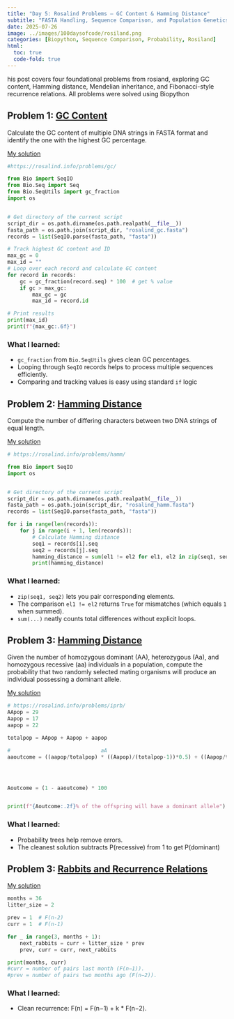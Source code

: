 ```yaml
---
title: "Day 5: Rosalind Problems – GC Content & Hamming Distance"
subtitle: "FASTA Handling, Sequence Comparison, and Population Genetics"
date: 2025-07-26
image: ../images/100daysofcode/rosiland.png
categories: [Biopython, Sequence Comparison, Probability, Rosiland]
html:
  toc: true
  code-fold: true
---
```

his post covers four foundational problems from rosiand, exploring GC content, Hamming distance, Mendelian inheritance, and Fibonacci-style recurrence relations. All problems were solved using Biopython


## Problem 1: [GC Content](https://rosalind.info/problems/gc/)

Calculate the GC content of multiple DNA strings in FASTA format and identify the one with the highest GC percentage.

[My solution](https://github.com/ZackBioData/100days-of-coding/blob/main/Day%205%20-%204%20rosiland%20problems/Computing%20GC%20Content.py)

```python
#https://rosalind.info/problems/gc/

from Bio import SeqIO
from Bio.Seq import Seq
from Bio.SeqUtils import gc_fraction
import os


# Get directory of the current script
script_dir = os.path.dirname(os.path.realpath(__file__))
fasta_path = os.path.join(script_dir, "rosalind_gc.fasta")
records = list(SeqIO.parse(fasta_path, "fasta"))

# Track highest GC content and ID
max_gc = 0
max_id = ""
# Loop over each record and calculate GC content
for record in records:
    gc = gc_fraction(record.seq) * 100  # get % value
    if gc > max_gc:
        max_gc = gc
        max_id = record.id

# Print results
print(max_id)
print(f"{max_gc:.6f}")
```
### What I learned:

- `gc_fraction` from `Bio.SeqUtils` gives clean GC percentages.
- Looping through `SeqIO` records helps to process multiple sequences efficiently.
- Comparing and tracking values is easy using standard `if` logic





## Problem 2: [Hamming Distance](https://rosalind.info/problems/hamm/)
Compute the number of differing characters between two DNA strings of equal length.

[My solution](https://github.com/ZackBioData/100days-of-coding/blob/main/Day%205%20-%204%20rosiland%20problems/Counting%20Point%20Mutations.py)
```python
# https://rosalind.info/problems/hamm/

from Bio import SeqIO
import os


# Get directory of the current script
script_dir = os.path.dirname(os.path.realpath(__file__))
fasta_path = os.path.join(script_dir, "rosalind_hamm.fasta")
records = list(SeqIO.parse(fasta_path, "fasta"))

for i in range(len(records)):
    for j in range(i + 1, len(records)):
        # Calculate Hamming distance
        seq1 = records[i].seq
        seq2 = records[j].seq
        hamming_distance = sum(el1 != el2 for el1, el2 in zip(seq1, seq2))
        print(hamming_distance)
```

### What I learned:
- `zip(seq1, seq2)` lets you pair corresponding elements.
- The comparison `el1 != el2` returns `True` for mismatches (which equals `1` when summed).
- `sum(...)` neatly counts total differences without explicit loops.

## Problem 3: [Hamming Distance](https://rosalind.info/problems/iprb/)
Given the number of homozygous dominant (AA), heterozygous (Aa), and homozygous recessive (aa) individuals in a population,
 compute the probability that two randomly selected mating organisms will produce an individual possessing a dominant allele.

[My solution](https://github.com/ZackBioData/100days-of-coding/blob/main/Day%205%20-%204%20rosiland%20problems/Mendel's%20First%20Law.py)

```python
# https://rosalind.info/problems/iprb/
AApop = 29
Aapop = 17
aapop = 22

totalpop = AApop + Aapop + aapop

#                             aA                                          AA                                                 aa                                                   Aa
aaoutcome = ((aapop/totalpop) * ((Aapop)/(totalpop-1))*0.5) + ((Aapop/totalpop) * ((Aapop-1)/(totalpop-1))*0.25) + ((aapop/totalpop) * ((aapop-1)/(totalpop-1))) + ((Aapop/totalpop) * ((aapop)/(totalpop-1))*0.5)




Aoutcome = (1 - aaoutcome) * 100


print(f"{Aoutcome:.2f}% of the offspring will have a dominant allele")
```

### What I learned:

- Probability trees help remove errors.
- The cleanest solution subtracts P(recessive) from 1 to get P(dominant)

## Problem 3: [Rabbits and Recurrence Relations](https://rosalind.info/problems/fib/)

[My solution](https://github.com/ZackBioData/100days-of-coding/blob/main/Day%205%20-%204%20rosiland%20problems/Rabbits%20and%20Recurrence%20Relations.py)

```python
months = 36
litter_size = 2

prev = 1  # F(n-2)
curr = 1  # F(n-1)

for _ in range(3, months + 1):
    next_rabbits = curr + litter_size * prev
    prev, curr = curr, next_rabbits

print(months, curr)
#curr = number of pairs last month (F(n−1)).
#prev = number of pairs two months ago (F(n−2)).
```

### What I learned:
- Clean recurrence: F(n) = F(n−1) + k * F(n−2).
